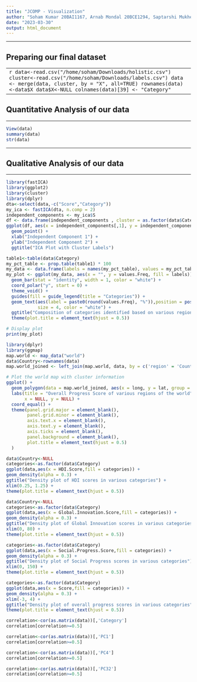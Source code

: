 ```yaml
---
title: "JCOMP - Visualization"
author: "Soham Kumar 20BAI1167, Arnab Mondal 20BCE1294, Saptarshi Mukherjee 20BCE1719"
date: "2023-03-30"
output: html_document
---
```

------------------------------------------------------------------------

## Preparing our final dataset

------------------------------------------------------------------------
```r
data<-read.csv("/home/soham/Downloads/holistic.csv")
cluster<-read.csv("/home/soham/Downloads/labels.csv")
data <- merge(data, cluster, by = "X", all=TRUE)
rownames(data)<-data$X
data$X<-NULL
colnames(data)[39] <- "Category"
```

------------------------------------------------------------------------

## Quantitative Analysis of our data

------------------------------------------------------------------------



```r
View(data)
summary(data)
str(data)
```

------------------------------------------------------------------------

## Qualitative Analysis of our data

------------------------------------------------------------------------

```r
library(fastICA)
library(ggplot2)
library(cluster)
library(dplyr)
dta<-select(data,-c("Score","Category"))
my_ica <- fastICA(dta, n.comp = 2)
independent_components <- my_ica$S
df <- data.frame(independent_components , cluster = as.factor(data$Category))
ggplot(df, aes(x = independent_components[,1], y = independent_components[,2], color = cluster)) +
  geom_point() +
  xlab("Independent Component 1") +
  ylab("Independent Component 2") +
  ggtitle("ICA Plot with Cluster Labels")
```


```r
table1<-table(data$Category)
my_pct_table <- prop.table(table1) * 100
my_data <- data.frame(labels = names(my_pct_table), values = my_pct_table)
my_plot <- ggplot(my_data, aes(x = "", y = values.Freq, fill = labels)) +
  geom_bar(stat = "identity", width = 1, color = "white") +
  coord_polar("y", start = 0) +
  theme_void() +
  guides(fill = guide_legend(title = "Categories")) +
  geom_text(aes(label = paste0(round(values.Freq), "%")),position = position_stack(vjust = 0.5), 
            size = 4, color = "white") +
  ggtitle("Composition of categories identified based on various regions of the world") +
  theme(plot.title = element_text(hjust = 0.5))

# Display plot
print(my_plot)

```


```r
library(dplyr)
library(ggmap)
map.world <- map_data("world")
data$Country<-rownames(data)
map.world_joined <- left_join(map.world, data, by = c('region' = 'Country'))

# Plot the world map with cluster information
ggplot() +
  geom_polygon(data = map.world_joined, aes(x = long, y = lat, group = group, fill=Category, color=Category)) +
  labs(title = "Overall Progress Score of various regions of the world",
       x = NULL, y = NULL) +
  coord_equal() +
  theme(panel.grid.major = element_blank(),
        panel.grid.minor = element_blank(),
        axis.text.x = element_blank(),
        axis.text.y = element_blank(),
        axis.ticks = element_blank(),
        panel.background = element_blank(),
        plot.title = element_text(hjust = 0.5)
  )
```

```r
data$Country<-NULL
categories<-as.factor(data$Category)
ggplot(data,aes(x = HDI.Score,fill = categories)) + 
geom_density(alpha = 0.3) +
ggtitle("Density plot of HDI scores in various categories") +
xlim(0.25, 1.25) +
theme(plot.title = element_text(hjust = 0.5))
```

```r
data$Country<-NULL
categories<-as.factor(data$Category)
ggplot(data,aes(x = Global.Innovation.Score,fill = categories)) + 
geom_density(alpha = 0.3) +
ggtitle("Density plot of Global Innovation scores in various categories") +
xlim(0, 80) +
theme(plot.title = element_text(hjust = 0.5))
```

```r
categories<-as.factor(data$Category)
ggplot(data,aes(x = Social.Progress.Score,fill = categories)) + 
geom_density(alpha = 0.3) +
ggtitle("Density plot of Social Progress scores in various categories") +
xlim(0, 150) +
theme(plot.title = element_text(hjust = 0.5))
```


```r
categories<-as.factor(data$Category)
ggplot(data,aes(x = Score,fill = categories)) + 
geom_density(alpha = 0.3) +
xlim(-3, 4) +
ggtitle("Density plot of overall progress scores in various categories") +
theme(plot.title = element_text(hjust = 0.5))
```

```r
correlation<-cor(as.matrix(data))[,'Category']
correlation[correlation>=0.5]
```

```r
correlation<-cor(as.matrix(data))[,'PC1']
correlation[correlation>=0.5]
```

```r
correlation<-cor(as.matrix(data))[,'PC4']
correlation[correlation>=0.5]
```
```r
correlation<-cor(as.matrix(data))[,'PC32']
correlation[correlation>=0.5]
```
